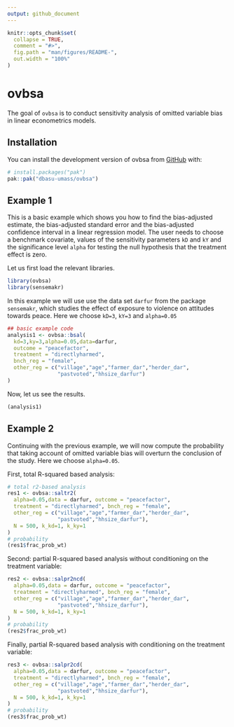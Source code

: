 ```yaml
---
output: github_document
---
```


<!-- README.md is generated from README.Rmd. Please edit that file -->

```r
knitr::opts_chunk$set(
  collapse = TRUE,
  comment = "#>",
  fig.path = "man/figures/README-",
  out.width = "100%"
)
```

# ovbsa

<!-- badges: start -->
<!-- badges: end -->

The goal of `ovbsa` is to conduct sensitivity analysis of omitted variable bias in linear econometrics models.

## Installation

You can install the development version of ovbsa from [GitHub](https://github.com/) with:

``` r
# install.packages("pak")
pak::pak("dbasu-umass/ovbsa")
```

## Example 1

This is a basic example which shows you how to find the bias-adjusted estimate, the bias-adjusted standard error and the bias-adjusted confidence interval in a linear regression model. The user needs to choose a benchmark covariate, values of the sensitivity parameters `kD` and `kY` and the significance level `alpha` for testing the null hypothesis that the treatment effect is zero. 

Let us first load the relevant libraries.

```r
library(ovbsa)
library(sensemakr)

```

In this example we will use use the data set `darfur` from the package `sensemakr`, which studies the effect of exposure to violence on attitudes towards peace. Here we choose `kD=3`, `kY=3` and `alpha=0.05`

```r
## basic example code
analysis1 <- ovbsa::bsal(
  kd=3,ky=3,alpha=0.05,data=darfur,
  outcome = "peacefactor",
  treatment = "directlyharmed",
  bnch_reg = "female",
  other_reg = c("village","age","farmer_dar","herder_dar",
                "pastvoted","hhsize_darfur")
)
```

Now, let us see the results.

```r
(analysis1)
```

## Example 2

Continuing with the previous example, we will now compute the probability that taking account of omitted variable bias will overturn the conclusion of the study. Here we choose `alpha=0.05`.

First, total R-squared based analysis:
```r
# total r2-based analysis
res1 <- ovbsa::saltr2(
  alpha=0.05,data = darfur, outcome = "peacefactor",
  treatment = "directlyharmed", bnch_reg = "female",
  other_reg = c("village","age","farmer_dar","herder_dar",
                "pastvoted","hhsize_darfur"),
  N = 500, k_kd=1, k_ky=1
)
# probability
(res1$frac_prob_wt)
```

Second: partial R-squared based analysis without conditioning on the treatment variable:
```r
res2 <- ovbsa::salpr2ncd(
  alpha=0.05,data = darfur, outcome = "peacefactor",
  treatment = "directlyharmed", bnch_reg = "female",
  other_reg = c("village","age","farmer_dar","herder_dar",
                "pastvoted","hhsize_darfur"),
  N = 500, k_kd=1, k_ky=1
)
# probability
(res2$frac_prob_wt)

```

Finally, partial R-squared based analysis with conditioning on the treatment variable:
```r
res3 <- ovbsa::salpr2cd(
  alpha=0.05,data = darfur, outcome = "peacefactor",
  treatment = "directlyharmed", bnch_reg = "female",
  other_reg = c("village","age","farmer_dar","herder_dar",
                "pastvoted","hhsize_darfur"),
  N = 500, k_kd=1, k_ky=1
)
# probability
(res3$frac_prob_wt)

```



